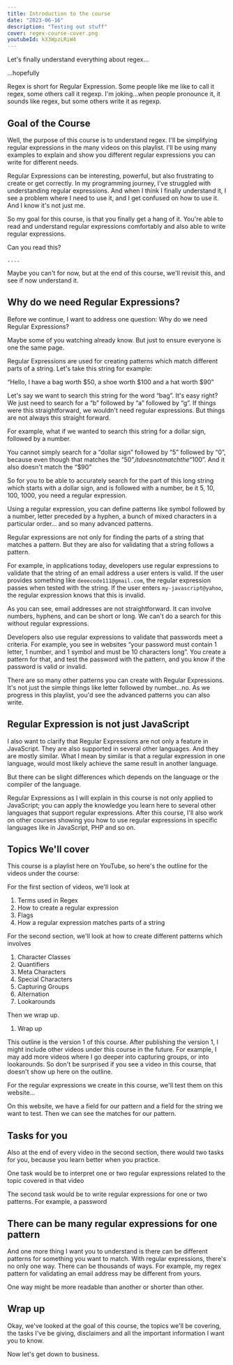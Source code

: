 ```yaml
---
title: Introduction to the course
date: "2023-06-16"
description: "Testing out stuff"
cover: regex-course-cover.png
youtubeId: kX3WpzLRiW4
---
```


Let's finally understand everything about regex…

…hopefully

Regex is short for Regular Expression. Some people like me like to call it regex, some others call it regexp. I'm joking…when people pronounce it, it sounds like regex, but some others write it as regexp.

## Goal of the Course

Well, the purpose of this course is to understand regex. I'll be simplifying regular expressions in the many videos on this playlist. I'll be using many examples to explain and show you different regular expressions you can write for different needs.

Regular Expressions can be interesting, powerful, but also frustrating to create or get correctly. In my programming journey, I've struggled with understanding regular expressions. And when I think I finally understand it, I see a problem where I need to use it, and I get confused on how to use it. And I know it's not just me.

So my goal for this course, is that you finally get a hang of it. You're able to read and understand regular expressions comfortably and also able to write regular expressions.

Can you read this?

`....`

Maybe you can't for now, but at the end of this course, we'll revisit this, and see if now understand it.

## Why do we need Regular Expressions?

Before we continue, I want to address one question: Why do we need Regular Expressions?

Maybe some of you watching already know. But just to ensure everyone is one the same page.

Regular Expressions are used for creating patterns which match different parts of a string. Let's take this string for example:

“Hello, I have a bag worth $50, a shoe worth $100 and a hat worth $90”

Let's say we want to search this string for the word “bag”. It's easy right? We just need to search for a “b” followed by “a” followed by “g”. If things were this straightforward, we wouldn't need regular expressions. But things are not always this straight forward.

For example, what if we wanted to search this string for a dollar sign, followed by a number.

You cannot simply search for a “dollar sign” followed by “5” followed by “0”, because even though that matches the “$50”, it does not match the “$100”. And it also doesn't match the “$90”

So for you to be able to accurately search for the part of this long string which starts with a dollar sign, and is followed with a number, be it 5, 10, 100, 1000, you need a regular expression.

Using a regular expression, you can define patterns like symbol followed by a number, letter preceded by a hyphen, a bunch of mixed characters in a particular order… and so many advanced patterns.

Regular expressions are not only for finding the parts of a string that matches a pattern. But they are also for validating that a string follows a pattern.

For example, in applications today, developers use regular expressions to validate that the string of an email address a user enters is valid. If the user provides something like `deeecode111@gmail.com`, the regular expression passes when tested with the string. If the user enters `my-javascript@yahoo`, the regular expression knows that this is invalid.

As you can see, email addresses are not straightforward. It can involve numbers, hyphens, and can be short or long. We can't do a search for this without regular expressions.

Developers also use regular expressions to validate that passwords meet a criteria. For example, you see in websites “your password must contain 1 letter, 1 number, and 1 symbol and must be 10 characters long”. You create a pattern for that, and test the password with the pattern, and you know if the password is valid or invalid.

There are so many other patterns you can create with Regular Expressions. It's not just the simple things like letter followed by number…no. As we progress in this playlist, you'd see the advanced patterns you can also write.

## Regular Expression is not just JavaScript

I also want to clarify that Regular Expressions are not only a feature in JavaScript. They are also supported in several other languages. And they are mostly similar. What I mean by similar is that a regular expression in one language, would most likely achieve the same result in another language.

But there can be slight differences which depends on the language or the compiler of the language.

Regular Expressions as I will explain in this course is not only applied to JavaScript; you can apply the knowledge you learn here to several other languages that support regular expressions. After this course, I'll also work on other courses showing you how to use regular expressions in specific languages like in JavaScript, PHP and so on.

## Topics We'll cover

This course is a playlist here on YouTube, so here's the outline for the videos under the course:

For the first section of videos, we'll look at

1. Terms used in Regex
2. How to create a regular expression
3. Flags
4. How a regular expression matches parts of a string

For the second section, we'll look at how to create different patterns which involves

1. Character Classes
2. Quantifiers
3. Meta Characters
4. Special Characters
5. Capturing Groups
6. Alternation
7. Lookarounds

Then we wrap up.

1. Wrap up

This outline is the version 1 of this course. After publishing the version 1, I might include other videos under this course in the future. For example, I may add more videos where I go deeper into capturing groups, or into lookarounds. So don't be surprised if you see a video in this course, that doesn't show up here on the outline.

For the regular expressions we create in this course, we'll test them on this website…

On this website, we have a field for our pattern and a field for the string we want to test. Then we can see the matches for our pattern.

## Tasks for you

Also at the end of every video in the second section, there would two tasks for you, because you learn better when you practice.

One task would be to interpret one or two regular expressions related to the topic covered in that video

The second task would be to write regular expressions for one or two patterns. For example, a password

## There can be many regular expressions for one pattern

And one more thing I want you to understand is there can be different patterns for something you want to match. With regular expressions, there's no only one way. There can be thousands of ways. For example, my regex pattern for validating an email address may be different from yours.

One way might be more readable than another or shorter than other.

## Wrap up

Okay, we've looked at the goal of this course, the topics we'll be covering, the tasks I've be giving, disclaimers and all the important information I want you to know.

Now let's get down to business.
